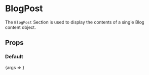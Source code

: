 

<Meta title="Sections/BlogPost" component={BlogPost} />

# BlogPost

The `BlogPost` Section is used to display the contents of a single Blog content object.

## Props

<ArgsTable of={BlogPost} />

### Default

<Preview>
  <Story
    name="Default"
    args={{
      blogPost: {
        name: 'placeholder name',
        title: 'placeholder title',
        sport: 'placeholder sport',
        summary:
          'Lorem ipsum dolor sit amet, consectetur adipiscing elit, sed do eiusmod tempor incididunt ut labore et dolore magna aliqua.',
        author: 'placeholder author',
        authorImage: {
          alt: '',
          name: 'Head__sage-1.jpg',
          size: 122234,
          _type: 'image',
          width: 408,
          height: 408,
          mimeType: 'image/jpeg',
          src: 'https://f.shgcdn.com/6432a158-d02a-4af8-84e1-fdca22d6855f/',
        },
        heroImage: {
          alt: 'Dusk on the Susitna River',
          name: 'Marquee_susitna-1.jpg',
          size: 395861,
          _type: 'image',
          width: 1480,
          height: 450,
          mimeType: 'image/jpeg',
          src: 'https://f.shgcdn.com/b054262e-4136-4a0e-92b7-40563d3eee5e/',
        },
        createdDate: '7.9.21',
        content: [
          {
            type: 'paragraph',
            children: [
              {
                text: 'One night this past spring, Ben Stookesberry and I were deep in a river canyon sitting next to our camp fire. Ben was telling epic stories of his many adventures and he mentioned the North American triple crown. This triple crown consists of some of the biggest, most adventurous whitewater in North America. To complete it, one must successfully paddle the Alsek, Stikine, and Susitna rivers. When Ben and I returned home from our adventure, I quickly grabbed my computer and sat down to research these three rivers. After seeing photos and videos of each, I decided right then and there that I would be completing the triple crown ASAP.',
              },
            ],
          },
          {
            type: 'paragraph',
            children: [
              {
                text: '',
              },
            ],
          },
          {
            type: 'paragraph',
            children: [
              {
                text: "With Canada's borders still closed due to the Pandemic, I decided the Susitna river in Alaska was the best one to start with. The Susitna was first run solo by Walt Blackadar in 1972, and has since become a well known river among kayakers. In spite of its notoriety it is still rarely paddled due to challenging flows and logistics.",
              },
            ],
          },
          {
            type: 'paragraph',
            children: [
              {
                text: '',
              },
            ],
          },
          {
            type: 'paragraph',
            children: [
              {
                text: 'Right after racing in the North Fork Championships, I began to harass anyone I could think of to get a crew together. Luckily, fellow Dagger team member and Alaska river expert Todd Wells was down for the challenge. However, to complete the crew we still needed one or two more people. As August, the preferred time to run the Susitna, came around I began to get nervous that we would not be able to find an additional team member. Fortunately, fellow Kokatat ambassador Edward Muggridge answered the call and we booked flights.',
              },
            ],
          },
          {
            alt: 'Boarding our water plane.',
            url: 'https://f.shgcdn.com/a2cda20c-1767-403d-a3fe-0d676dd4b153/',
            type: 'image',
            children: [
              {
                text: '',
              },
            ],
          },
        ],
      },
    }}
  >
    {args => <BlogPost {...args} />}
  </Story>
</Preview>
